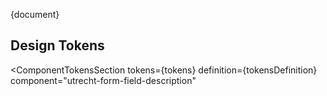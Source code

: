 <!-- @license CC0-1.0 -->


<Meta title="CSS Component/Form field description/README" />

<Description>{document}</Description>

## Design Tokens

<ComponentTokensSection
  tokens={tokens}
  definition={tokensDefinition}
  component="utrecht-form-field-description"
></ComponentTokensSection>
